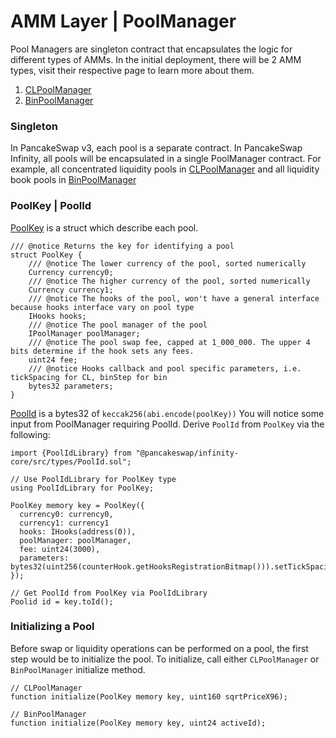 # AMM Layer | PoolManager

Pool Managers are singleton contract that encapsulates the logic for different types of AMMs. In the initial deployment, there will be 2 AMM types, visit their respective page to learn more about them.

1. [CLPoolManager](/contracts/infinity/overview/amm-layer/concentrated-liquidity)
2. [BinPoolManager](/contracts/infinity/overview/amm-layer/liquidity-book)

### Singleton

In PancakeSwap v3, each pool is a separate contract. In PancakeSwap Infinity, all pools will be encapsulated in a single PoolManager contract. For example, all concentrated liquidity pools in [CLPoolManager](https://github.com/pancakeswap/infinity-core/blob/main/src/pool-cl/CLPoolManager.sol) and all liquidity book pools in [BinPoolManager](https://github.com/pancakeswap/infinity-core/blob/main/src/pool-bin/BinPoolManager.sol)


### PoolKey | PoolId

[PoolKey](https://github.com/pancakeswap/infinity-core/blob/main/src/types/PoolKey.sol) is a struct which describe each pool.

```solidity
/// @notice Returns the key for identifying a pool
struct PoolKey {
    /// @notice The lower currency of the pool, sorted numerically
    Currency currency0;
    /// @notice The higher currency of the pool, sorted numerically
    Currency currency1;
    /// @notice The hooks of the pool, won't have a general interface because hooks interface vary on pool type
    IHooks hooks;
    /// @notice The pool manager of the pool
    IPoolManager poolManager;
    /// @notice The pool swap fee, capped at 1_000_000. The upper 4 bits determine if the hook sets any fees.
    uint24 fee;
    /// @notice Hooks callback and pool specific parameters, i.e. tickSpacing for CL, binStep for bin
    bytes32 parameters;
}
```


[PoolId](https://github.com/pancakeswap/infinity-core/blob/main/src/types/PoolId.sol) is a bytes32 of `keccak256(abi.encode(poolKey))` You will notice some input from PoolManager requiring PoolId. Derive `PoolId` from `PoolKey` via the following:

```solidity
import {PoolIdLibrary} from "@pancakeswap/infinity-core/src/types/PoolId.sol";

// Use PoolIdLibrary for PoolKey type
using PoolIdLibrary for PoolKey;

PoolKey memory key = PoolKey({
  currency0: currency0,
  currency1: currency1
  hooks: IHooks(address(0)),
  poolManager: poolManager,
  fee: uint24(3000),
  parameters: bytes32(uint256(counterHook.getHooksRegistrationBitmap())).setTickSpacing(10)
});

// Get PoolId from PoolKey via PoolIdLibrary
Poolid id = key.toId();
```

### Initializing a Pool

Before swap or liquidity operations can be performed on a pool, the first step would be to initialize the pool. To initialize, call either `CLPoolManager` or `BinPoolManager` initialize method.

```solidity
// CLPoolManager
function initialize(PoolKey memory key, uint160 sqrtPriceX96);

// BinPoolManager
function initialize(PoolKey memory key, uint24 activeId);
```
